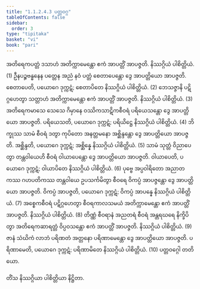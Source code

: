```yaml
---
title: "1.1.2.4.3 ပတ္တဝဂ္ဂ"
tableOfContents: false
sidebar:
  order: 3
type: "tipitaka"
basket: "vi"
book: "pari"
---
```



<DynamicBreadcrumb />

<Division number="164" book="pari" e="ch" v="5" p="60">

<Paragraph number="374" book="pari">
အတိရေကပတ္တံ ဒသာဟံ အတိက္ကာမေန္တော ဧကံ အာပတ္တိံ အာပဇ္ဇတိ. နိဿဂ္ဂိယံ ပါစိတ္တိယံ. (1)
</Paragraph>

<Paragraph number="375" book="pari">
ဦနပဉ္စဗန္ဓနေန ပတ္တေန အညံ နဝံ ပတ္တံ စေတာပေန္တော ဒွေ အာပတ္တိယော အာပဇ္ဇတိ. စေတာပေတိ, ပယောဂေ ဒုက္ကဋံ; စေတာပိတေ နိဿဂ္ဂိယံ ပါစိတ္တိယံ. (2)
</Paragraph>

<Paragraph number="376" book="pari">
ဘေသဇ္ဇာနိ ပဋိဂ္ဂဟေတွာ သတ္တာဟံ အတိက္ကာမေန္တော ဧကံ အာပတ္တိံ အာပဇ္ဇတိ. နိဿဂ္ဂိယံ ပါစိတ္တိယံ. (3)
</Paragraph>

<Paragraph number="377" book="pari">
အတိရေကမာသေ သေသေ ဂိမှာနေ ဝဿိကသာဋိကစီဝရံ ပရိယေသန္တော ဒွေ အာပတ္တိယော အာပဇ္ဇတိ. ပရိယေသတိ, ပယောဂေ ဒုက္ကဋံ; ပရိယိဋ္ဌေ နိဿဂ္ဂိယံ ပါစိတ္တိယံ. (4)
</Paragraph>

<Paragraph number="378" book="pari">
ဘိက္ခုဿ သာမံ စီဝရံ ဒတွာ ကုပိတော အနတ္တမနော အစ္ဆိန္ဒန္တော ဒွေ အာပတ္တိယော အာပဇ္ဇတိ. အစ္ဆိန္ဒတိ, ပယောဂေ ဒုက္ကဋံ; အစ္ဆိန္နေ နိဿဂ္ဂိယံ ပါစိတ္တိယံ. (5)
</Paragraph>

<Paragraph number="379" book="pari">
သာမံ သုတ္တံ ဝိညာပေတွာ တန္တဝါယေဟိ စီဝရံ ဝါယာပေန္တော ဒွေ အာပတ္တိယော အာပဇ္ဇတိ. ဝါယာပေတိ, ပယောဂေ ဒုက္ကဋံ; ဝါယာပိတေ နိဿဂ္ဂိယံ ပါစိတ္တိယံ. (6)
</Paragraph>

<Paragraph number="380" book="pari">
ပုဗ္ဗေ အပ္ပဝါရိတော အညာတကဿ ဂဟပတိကဿ တန္တဝါယေ ဥပသင်္ကမိတွာ စီဝရေ ဝိကပ္ပံ အာပဇ္ဇန္တော ဒွေ အာပတ္တိယော အာပဇ္ဇတိ. ဝိကပ္ပံ အာပဇ္ဇတိ, ပယောဂေ ဒုက္ကဋံ; ဝိကပ္ပံ အာပန္နေ နိဿဂ္ဂိယံ ပါစိတ္တိယံ. (7)
</Paragraph>

<Paragraph number="381" book="pari">
အစ္စေကစီဝရံ ပဋိဂ္ဂဟေတွာ စီဝရကာလသမယံ အတိက္ကာမေန္တော ဧကံ အာပတ္တိံ အာပဇ္ဇတိ. နိဿဂ္ဂိယံ ပါစိတ္တိယံ. (8)
</Paragraph>

<Paragraph number="382" book="pari">
တိဏ္ဏံ စီဝရာနံ အညတရံ စီဝရံ အန္တရဃရေ နိက္ခိပိတွာ အတိရေကဆာရတ္တံ ဝိပ္ပဝသန္တော ဧကံ အာပတ္တိံ အာပဇ္ဇတိ. နိဿဂ္ဂိယံ ပါစိတ္တိယံ. (9)
</Paragraph>

<Paragraph number="383" book="pari">
ဇာနံ သံဃိကံ လာဘံ ပရိဏတံ အတ္တနော ပရိဏာမေန္တော ဒွေ အာပတ္တိယော အာပဇ္ဇတိ. ပရိဏာမေတိ, ပယောဂေ ဒုက္ကဋံ; ပရိဏာမိတေ နိဿဂ္ဂိယံ ပါစိတ္တိယံ. (10)

</Paragraph>
</Division>

<Paragraph number="384" type="center" book="pari">
ပတ္တဝဂ္ဂေါ တတိယော.

  
တိံသ နိဿဂ္ဂိယာ ပါစိတ္တိယာ နိဋ္ဌိတာ.
</Paragraph>